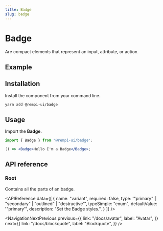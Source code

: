 ```yaml
---
title: Badge
slug: badge
---
```


# Badge

<Description>Are compact elements that represent an input, attribute, or action.</Description>

## Example

<PreviewComponent name="badge" />

## Installation

Install the component from your command line.

```bash
yarn add @rempi-ui/badge
```


## Usage

Import the <strong>Badge</strong>.

```jsx
import { Badge } from "@rempi-ui/badge";

() => <Badge>Hello I'm a Badge</Badge>;
```

## API reference

### Root

Contains all the parts of an badge.

<APIReference
  data={[
    {
      name: "variant",
      required: false,
      type: '"primary" | "secondary" | "outlined" | "destructive"',
      typeSimple: "enum",
      defaultValue: '"primary"',
      description: "Set the Badge styles.",
    }
  ]}
/>

<NavigationNextPrevious
  previous={{
    link: "/docs/avatar",
    label: "Avatar",
  }}
  next={{
    link: "/docs/blockquote",
    label: "Blockquote",
  }}
/>
